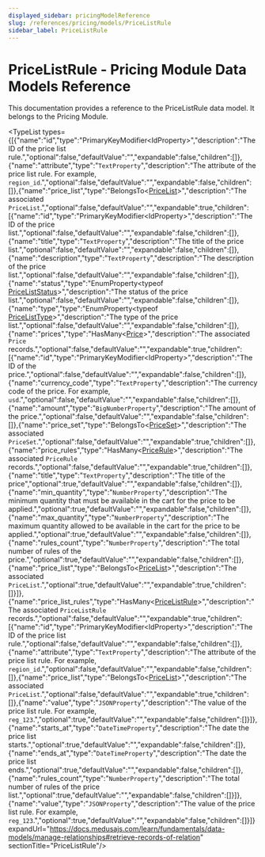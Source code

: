 ```yaml
---
displayed_sidebar: pricingModelReference
slug: /references/pricing/models/PriceListRule
sidebar_label: PriceListRule
---
```



# PriceListRule - Pricing Module Data Models Reference

This documentation provides a reference to the PriceListRule data model. It belongs to the Pricing Module.

<SourceCodeLink link="https://github.com/medusajs/medusa/blob/e0b5bb0b224458ebc8c93111e72f9a10aecf0275/packages/modules/pricing/src/models/price-list-rule.ts#L4" />

<TypeList types={[{"name":"id","type":"PrimaryKeyModifier&#60;IdProperty&#62;","description":"The ID of the price list rule.","optional":false,"defaultValue":"","expandable":false,"children":[]},{"name":"attribute","type":"`TextProperty`","description":"The attribute of the price list rule. For example, `region_id`.","optional":false,"defaultValue":"","expandable":false,"children":[]},{"name":"price_list","type":"BelongsTo&#60;[PriceList](../pricing_models.PriceList/page.mdx)&#62;","description":"The associated `PriceList`.","optional":false,"defaultValue":"","expandable":true,"children":[{"name":"id","type":"PrimaryKeyModifier&#60;IdProperty&#62;","description":"The ID of the price list.","optional":false,"defaultValue":"","expandable":false,"children":[]},{"name":"title","type":"`TextProperty`","description":"The title of the price list.","optional":false,"defaultValue":"","expandable":false,"children":[]},{"name":"description","type":"`TextProperty`","description":"The description of the price list.","optional":false,"defaultValue":"","expandable":false,"children":[]},{"name":"status","type":"EnumProperty&#60;typeof [PriceListStatus](../../../utils/PricingUtils/enums/utils.PricingUtils.PriceListStatus/page.mdx)&#62;","description":"The status of the price list.","optional":false,"defaultValue":"","expandable":false,"children":[]},{"name":"type","type":"EnumProperty&#60;typeof [PriceListType](../../../utils/PricingUtils/enums/utils.PricingUtils.PriceListType/page.mdx)&#62;","description":"The type of the price list.","optional":false,"defaultValue":"","expandable":false,"children":[]},{"name":"prices","type":"HasMany&#60;[Price](../pricing_models.Price/page.mdx)&#62;","description":"The associated `Price` records.","optional":false,"defaultValue":"","expandable":true,"children":[{"name":"id","type":"PrimaryKeyModifier&#60;IdProperty&#62;","description":"The ID of the price.","optional":false,"defaultValue":"","expandable":false,"children":[]},{"name":"currency_code","type":"`TextProperty`","description":"The currency code of the price. For example, `usd`.","optional":false,"defaultValue":"","expandable":false,"children":[]},{"name":"amount","type":"`BigNumberProperty`","description":"The amount of the price.","optional":false,"defaultValue":"","expandable":false,"children":[]},{"name":"price_set","type":"BelongsTo&#60;[PriceSet](../pricing_models.PriceSet/page.mdx)&#62;","description":"The associated `PriceSet`.","optional":false,"defaultValue":"","expandable":true,"children":[]},{"name":"price_rules","type":"HasMany&#60;[PriceRule](../pricing_models.PriceRule/page.mdx)&#62;","description":"The associated `PriceRule` records.","optional":false,"defaultValue":"","expandable":true,"children":[]},{"name":"title","type":"`TextProperty`","description":"The title of the price","optional":true,"defaultValue":"","expandable":false,"children":[]},{"name":"min_quantity","type":"`NumberProperty`","description":"The minimum quantity that must be available in the cart for the price to be applied.","optional":true,"defaultValue":"","expandable":false,"children":[]},{"name":"max_quantity","type":"`NumberProperty`","description":"The maximum quantity allowed to be available in the cart for the price to be applied.","optional":true,"defaultValue":"","expandable":false,"children":[]},{"name":"rules_count","type":"`NumberProperty`","description":"The total number of rules of the price.","optional":true,"defaultValue":"","expandable":false,"children":[]},{"name":"price_list","type":"BelongsTo&#60;[PriceList](../pricing_models.PriceList/page.mdx)&#62;","description":"The associated `PriceList`.","optional":true,"defaultValue":"","expandable":true,"children":[]}]},{"name":"price_list_rules","type":"HasMany&#60;[PriceListRule](./page.mdx)&#62;","description":"The associated `PriceListRule` records.","optional":false,"defaultValue":"","expandable":true,"children":[{"name":"id","type":"PrimaryKeyModifier&#60;IdProperty&#62;","description":"The ID of the price list rule.","optional":false,"defaultValue":"","expandable":false,"children":[]},{"name":"attribute","type":"`TextProperty`","description":"The attribute of the price list rule. For example, `region_id`.","optional":false,"defaultValue":"","expandable":false,"children":[]},{"name":"price_list","type":"BelongsTo&#60;[PriceList](../pricing_models.PriceList/page.mdx)&#62;","description":"The associated `PriceList`.","optional":false,"defaultValue":"","expandable":true,"children":[]},{"name":"value","type":"`JSONProperty`","description":"The value of the price list rule. For example, `reg_123`.","optional":true,"defaultValue":"","expandable":false,"children":[]}]},{"name":"starts_at","type":"`DateTimeProperty`","description":"The date the price list starts.","optional":true,"defaultValue":"","expandable":false,"children":[]},{"name":"ends_at","type":"`DateTimeProperty`","description":"The date the price list ends.","optional":true,"defaultValue":"","expandable":false,"children":[]},{"name":"rules_count","type":"`NumberProperty`","description":"The total number of rules of the price list.","optional":true,"defaultValue":"","expandable":false,"children":[]}]},{"name":"value","type":"`JSONProperty`","description":"The value of the price list rule. For example, `reg_123`.","optional":true,"defaultValue":"","expandable":false,"children":[]}]} expandUrl="https://docs.medusajs.com/learn/fundamentals/data-models/manage-relationships#retrieve-records-of-relation" sectionTitle="PriceListRule"/>
